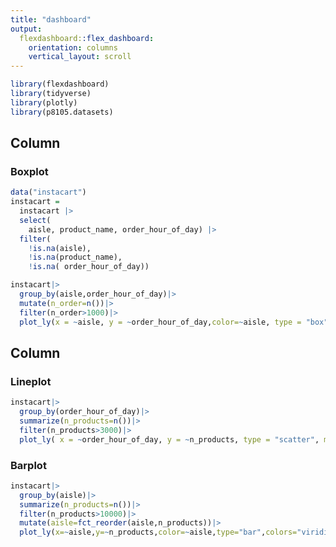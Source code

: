```yaml
---
title: "dashboard"
output: 
  flexdashboard::flex_dashboard:
    orientation: columns
    vertical_layout: scroll
---
```


```r
library(flexdashboard)
library(tidyverse)
library(plotly)
library(p8105.datasets)
```

Column {data-width=500}
-----------------------------------------------------------------------
### Boxplot

```r
data("instacart")
instacart = 
  instacart |> 
  select(
    aisle, product_name, order_hour_of_day) |>
  filter(
    !is.na(aisle), 
    !is.na(product_name), 
    !is.na( order_hour_of_day))
```

```r
instacart|>
  group_by(aisle,order_hour_of_day)|>
  mutate(n_order=n())|>
  filter(n_order>1000)|>
  plot_ly(x = ~aisle, y = ~order_hour_of_day,color=~aisle, type = "box",colors="viridis")
```



Column {data-width=500}
-----------------------------------------------------------------------

### Lineplot

```r
instacart|>
  group_by(order_hour_of_day)|>
  summarize(n_products=n())|>
  filter(n_products>3000)|>
  plot_ly( x = ~order_hour_of_day, y = ~n_products, type = "scatter", mode = "lines") 
```


### Barplot

```r
instacart|>
  group_by(aisle)|>
  summarize(n_products=n())|>
  filter(n_products>10000)|>
  mutate(aisle=fct_reorder(aisle,n_products))|>
  plot_ly(x=~aisle,y=~n_products,color=~aisle,type="bar",colors="viridis")
```

